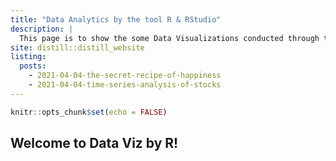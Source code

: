 ```yaml
---
title: "Data Analytics by the tool R & RStudio"
description: |
  This page is to show the some Data Visualizations conducted through the R.
site: distill::distill_website
listing: 
  posts:
    - 2021-04-04-the-secret-recipe-of-happiness
    - 2021-04-04-time-series-analysis-of-stocks
---
```



```r
knitr::opts_chunk$set(echo = FALSE)
```

## Welcome to Data Viz by R!
